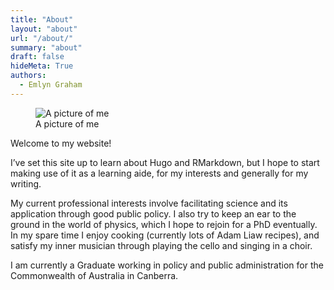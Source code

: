 ```yaml
---
title: "About"
layout: "about"
url: "/about/"
summary: "about"
draft: false
hideMeta: True
authors:
  - Emlyn Graham
---
```


![A picture of me](../emlyn.JPG)

Welcome to my website!

I’ve set this site up to learn about Hugo and RMarkdown, but I hope to start making use of it as a learning aide, for my interests and generally for my writing.

My current professional interests involve facilitating science and its application through good public policy. I also try to keep an ear to the ground in the world of physics, which I hope to rejoin for a PhD eventually. In my spare time I enjoy cooking (currently lots of Adam Liaw recipes), and satisfy my inner musician through playing the cello and singing in a choir.

I am currently a Graduate working in policy and public administration for the Commonwealth of Australia in Canberra.


